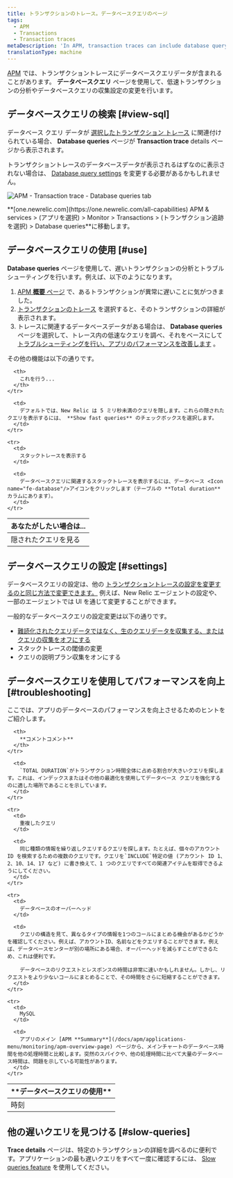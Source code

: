 ```yaml
---
title: トランザクションのトレース。データベースクエリのページ
tags:
  - APM
  - Transactions
  - Transaction traces
metaDescription: 'In APM, transaction traces can include database query data, which gives you deeper insight into performance issues.'
translationType: machine
---
```



[APM](/docs/apm/new-relic-apm/getting-started/welcome-new-relic-apm) では、トランザクショントレースにデータベースクエリデータが含まれることがあります。 **データベースクエリ** ページを使用して、低速トランザクションの分析やデータベースクエリの収集設定の変更を行います。

## データベースクエリの検索 [#view-sql]

データベース クエリ データが [選択したトランザクション トレース](/docs/apm/transactions/transaction-traces/transaction-traces#find-view) に関連付けられている場合、 **Database queries** ページが **Transaction trace** details ページから表示されます。

トランザクショントレースのデータベースデータが表示されるはずなのに表示されない場合は、 [Database query settings](#settings) を変更する必要があるかもしれません。

<img
  title="APM-transaction-trace-database-queries.png"
  alt="APM - Transaction trace - Database queries tab"
  src={apmTransactionTraceDbQuery}
/>

<figcaption>
  **[one.newrelic.com](https://one.newrelic.com/all-capabilities) APM & services > (アプリを選択) > Monitor > Transactions > (トランザクション追跡を選択) > Database queries**に移動します。
</figcaption>

## データベースクエリの使用 [#use]

**Database queries** ページを使用して、遅いトランザクションの分析とトラブルシューティングを行います。例えば、以下のようになります。

1. [APM **概要** ページ](/docs/apm/applications-menu/monitoring/apm-overview-page) で、あるトランザクションが異常に遅いことに気がつきました。
2. [トランザクションのトレース](/docs/apm/transactions/transaction-traces/transaction-traces) を選択すると、そのトランザクションの詳細が表示されます。
3. トレースに関連するデータベースデータがある場合は、 **Database queries** ページを選択して、トレース内の低速なクエリを調べ、それをベースにして [トラブルシューティングを行い、アプリのパフォーマンスを改善します](#troubleshooting) 。

その他の機能は以下の通りです。

<table>
  <thead>
    <tr>
      <th style={{ width: "200px" }}>
        あなたがしたい場合は...
      </th>

      <th>
        これを行う...
      </th>
    </tr>
  </thead>

  <tbody>
    <tr>
      <td>
        隠されたクエリを見る
      </td>

      <td>
        デフォルトでは、New Relic は 5 ミリ秒未満のクエリを隠します。これらの隠されたクエリを表示するには、 **Show fast queries** のチェックボックスを選択します。
      </td>
    </tr>

    <tr>
      <td>
        スタックトレースを表示する
      </td>

      <td>
        データベースクエリに関連するスタックトレースを表示するには、データベース <Icon name="fe-database"/>アイコンをクリックします（テーブルの **Total duration** カラムにあります）。
      </td>
    </tr>
  </tbody>
</table>

## データベースクエリの設定 [#settings]

データベースクエリの設定は、他の [トランザクショントレースの設定を変更するのと同じ方法で変更できます。](/docs/apm/transactions/transaction-traces/configure-transaction-traces) 例えば、New Relic エージェントの設定や、一部のエージェントでは UI を通じて変更することができます。

一般的なデータベースクエリの設定変更は以下の通りです。

* [難読化されたクエリデータではなく、生のクエリデータを収集する、またはクエリの収集をオフにする](/docs/apm/transactions/transaction-traces/configure-transaction-traces#record-sql)
* スタックトレースの閾値の変更
* クエリの説明プラン収集をオンにする

## データベースクエリを使用してパフォーマンスを向上 [#troubleshooting]

ここでは、アプリのデータベースのパフォーマンスを向上させるためのヒントをご紹介します。

<table>
  <thead>
    <tr>
      <th style={{ width: "200px" }}>
        **データベースクエリの使用**
      </th>

      <th>
        **コメントコメント**
      </th>
    </tr>
  </thead>

  <tbody>
    <tr>
      <td>
        時刻
      </td>

      <td>
        `TOTAL DURATION`がトランザクション時間全体に占める割合が大きいクエリを探します。これは、インデックスまたはその他の最適化を使用してデータベース クエリを強化するのに適した場所であることを示しています。
      </td>
    </tr>

    <tr>
      <td>
        重複したクエリ
      </td>

      <td>
        同じ種類の情報を繰り返しクエリするクエリを探します。たとえば、個々のアカウント ID を検索するための複数のクエリです。クエリを`INCLUDE`特定の値 (アカウント ID 1、2、10、14、17 など) に書き換えて、1 つのクエリですべての関連アイテムを取得できるようにしてください。
      </td>
    </tr>

    <tr>
      <td>
        データベースのオーバーヘッド
      </td>

      <td>
        クエリの構造を見て、異なるタイプの情報を1つのコールにまとめる機会があるかどうかを確認してください。例えば、アカウントID、名前などをクエリすることができます。例えば、データベースセンターが別の場所にある場合、オーバーヘッドを減らすことができるため、これは便利です。

        データベースのリクエストとレスポンスの時間は非常に速いかもしれません。しかし、リクエストをより少ないコールにまとめることで、その時間をさらに短縮することができます。
      </td>
    </tr>

    <tr>
      <td>
        MySQL
      </td>

      <td>
        アプリのメイン [APM **Summary**](/docs/apm/applications-menu/monitoring/apm-overview-page) ページから、メインチャートのデータベース時間を他の処理時間と比較します。突然のスパイクや、他の処理時間に比べて大量のデータベース時間は、問題を示している可能性があります。
      </td>
    </tr>
  </tbody>
</table>

## 他の遅いクエリを見つける [#slow-queries]

**Trace details** ページは、特定のトランザクションの詳細を調べるのに便利です。アプリケーションの最も遅いクエリをすべて一度に確認するには、 [Slow queries feature](/docs/apm/applications-menu/monitoring/viewing-slow-query-details) を使用してください。